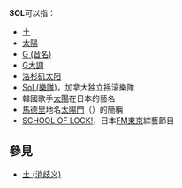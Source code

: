 '''SOL'''可以指：
* [[土|土]]
* [[太陽|太陽]]
* [[G_(音名)|G (音名)]]
* [[G大調|G大調]]
* [[洛杉矶太阳|洛杉矶太阳]]
* [[Sol_(樂隊)|Sol (樂隊)]]，加拿大独立摇滚樂隊
* 韓國歌手[[太陽_(歌手)|太陽]]在日本的藝名
* [[馬德里|馬德里]]地名[[太陽門|太陽門]]（{{lang|es|Puerta del Sol}}）的簡稱
* [[SCHOOL_OF_LOCK!|SCHOOL OF LOCK!]]，日本[[FM東京|FM東京]]綜藝節目

== 參見 ==
* [[土_(消歧义)|土 (消歧义)]]

{{disambig|cat=三字拉丁字母縮寫消歧義}}